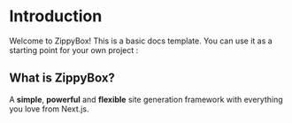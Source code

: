 # Introduction
 
Welcome to ZippyBox! This is a basic docs template. You can use it as a starting point for your own project :

## What is ZippyBox?

A **simple**, **powerful** and **flexible** site generation framework with everything you love from Next.js.

